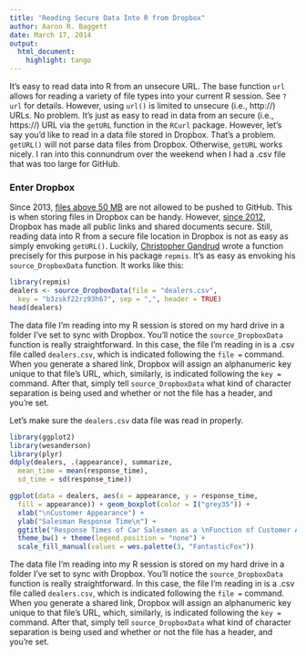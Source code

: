 ```yaml
---
title: "Reading Secure Data Into R from Dropbox"
author: Aaron R. Baggett
date: March 17, 2014
output:
  html_document:
    highlight: tango
---
```


It's easy to read data into R from an unsecure URL.  The base function ```url``` allows for reading a variety of file types into your current R session.  See ```?url``` for details.  However, using ```url()``` is limited to unsecure (i.e., http://) URLs.  No problem.  It's just as easy to read in data from an secure (i.e., https://) URL via the ```getURL``` function in the ```RCurl``` package.  However, let's say you'd like to read in a data file stored in Dropbox.  That's a problem.  ```getURL()``` will not parse data files from Dropbox.  Otherwise, ```getURL``` works nicely.  I ran into this connundrum over the weekend when I had a .csv file that was too large for GitHub.

### Enter Dropbox
Since 2013, [files above 50 MB](https://help.github.com/articles/working-with-large-files) are not allowed to be pushed to GitHub.  This is when storing files in Dropbox can be handy.  However, [since 2012](https://www.dropbox.com/help/16/en), Dropbox has made all public links and shared documents secure.  Still, reading data into R from a secure file location in Dropbox is not as easy as simply envoking ```getURL()```.  Luckily, [Christopher Gandrud](http://CRAN.R-project.org/package=repmis) wrote a function precisely for this purpose in his package ```repmis```.  It's as easy as envoking his ```source_DropboxData``` function.  It works like this:

```r
library(repmis)
dealers <- source_DropboxData(file = "dealers.csv", 
  key = "b3zskf22rz93h67", sep = ",", header = TRUE)
head(dealers)
```

The data file I'm reading into my R session is stored on my hard drive in a folder I've set to sync with Dropbox.  You'll notice the ```source_DropboxData``` function is really straightforward.  In this case, the file I'm reading in is a .csv file called ```dealers.csv```, which is indicated following the ```file = ``` command.  When you generate a shared link, Dropbox will assign an alphanumeric key unique to that file's URL, which, similarly, is indicated following the ```key = ``` command.  After that, simply tell ```source_DropboxData``` what kind of character separation is being used and whether or not the file has a header, and you're set.

Let's make sure the ```dealers.csv``` data file was read in properly.

```r
library(ggplot2)
library(wesanderson)
library(plyr)
ddply(dealers, .(appearance), summarize, 
  mean_time = mean(response_time), 
  sd_time = sd(response_time))

ggplot(data = dealers, aes(x = appearance, y = response_time, 
  fill = appearance)) + geom_boxplot(color = I("grey35")) + 
  xlab("\nCustomer Appearance") + 
  ylab("Salesman Response Time\n") +
  ggtitle("Response Times of Car Salesmen as a \nFunction of Customer Appearance\n") +
  theme_bw() + theme(legend.position = "none") +
  scale_fill_manual(values = wes.palette(3, "FantasticFox"))
```

The data file I'm reading into my R session is stored on my hard drive in a folder I've set to sync with Dropbox.  You'll notice the ```source_DropboxData``` function is really straightforward.  In this case, the file I'm reading in is a .csv file called ```dealers.csv```, which is indicated following the ```file = ``` command.  When you generate a shared link, Dropbox will assign an alphanumeric key unique to that file's URL, which, similarly, is indicated following the ```key = ``` command.  After that, simply tell ```source_DropboxData``` what kind of character separation is being used and whether or not the file has a header, and you're set.
